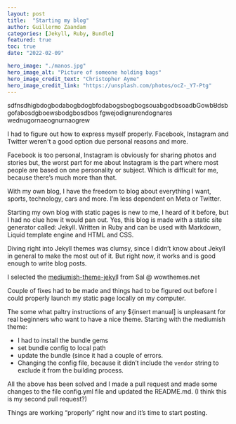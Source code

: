 ```yaml
---
layout: post
title:  "Starting my blog"
author: Guillermo Zaandam
categories: [Jekyll, Ruby, Bundle]
featured: true
toc: true
date: "2022-02-09"

hero_image: "./manos.jpg"
hero_image_alt: "Picture of someone holding bags"
hero_image_credit_text: "Christopher Ayme"
hero_image_credit_link: "https://unsplash.com/photos/ocZ-_Y7-Ptg"
---
```



sdfnsdhigbdogbodabogbdogbfodabogsbogbogsouabgodbsoadbGowbȣdsbgofabosdgboewsbodgbosdbos
fgwejodignurendognares
wednugornaeognurnaogrew

I had to figure out how to express myself properly. Facebook, Instagram and Twitter weren't a good option due personal reasons and more.

Facebook is too personal, Instagram is obviously for sharing photos and stories but, the worst part for me about Instagram is the part where most people are based on one personality or subject. Which is difficult for me, because there’s much more than that.

With my own blog, I have the freedom to blog about everything I want, sports, technology, cars and more. I’m less dependent on Meta or Twitter.

Starting my own blog with static pages is new to me, I heard of it before, but I had no clue how it would pan out. Yes, this blog is made with a static site generator called: Jekyll.
Written in Ruby and can be used with Markdown, Liquid template engine and HTML and CSS.

Diving right into Jekyll themes was clumsy, since I didn’t know about Jekyll in general to make the most out of it. But right now, it works and is good enough to write blog posts.

I selected the [mediumish-theme-jekyl](https://github.com/wowthemesnet/mediumish-theme-jekyll)l from Sal @ wowthemes.net

Couple of fixes had to be made and things had to be figured out before I could properly launch my static page locally on my computer.

The some what paltry instructions of any ${insert manual] is unpleasant for real beginners who want to have a nice theme. Starting with the mediumish theme:

- I had to install the bundle gems
- set bundle config to local path
- update the bundle (since it had a couple of errors.
- Changing the config file, because it didn’t include the `vendor` string to exclude it from the building process.

All the above has been solved and I made a pull request and made some changes to the file config.yml file and updated the README.md. (I think this is my second pull request?)

Things are working “properly” right now and it’s time to start posting.